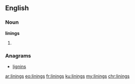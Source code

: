 ==English==

===Noun===
'''linings'''
# {{plural of|lining}}

===Anagrams===
* [[lignins#English|lignins]]

[[ar:linings]]
[[eo:linings]]
[[fr:linings]]
[[ku:linings]]
[[my:linings]]
[[chr:linings]]